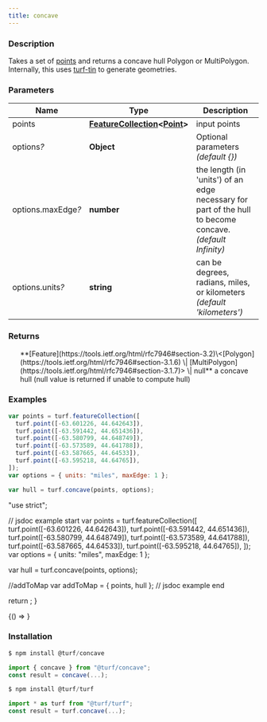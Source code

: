 ```yaml
---
title: concave
---
```



### Description

Takes a set of [points](https://tools.ietf.org/html/rfc7946#section-3.1.2) and returns a concave hull Polygon or MultiPolygon.
Internally, this uses [turf-tin](https://github.com/Turfjs/turf-tin) to generate geometries.

### Parameters

| Name                    | Type                                                                                                                                  | Description                                                                                               |
| ----------------------- | ------------------------------------------------------------------------------------------------------------------------------------- | --------------------------------------------------------------------------------------------------------- |
| points                  | **[FeatureCollection](https://tools.ietf.org/html/rfc7946#section-3.3)\<[Point](https://tools.ietf.org/html/rfc7946#section-3.1.2)>** | input points                                                                                              |
| options<i>?</i>         | **Object**                                                                                                                            | Optional parameters _(default \{})_                                                                       |
| options.maxEdge<i>?</i> | **number**                                                                                                                            | the length (in 'units') of an edge necessary for part of the hull to become concave. _(default Infinity)_ |
| options.units<i>?</i>   | **string**                                                                                                                            | can be degrees, radians, miles, or kilometers _(default 'kilometers')_                                    |

### Returns

<ul>
  **[Feature](https://tools.ietf.org/html/rfc7946#section-3.2)\<[Polygon](https://tools.ietf.org/html/rfc7946#section-3.1.6) \| [MultiPolygon](https://tools.ietf.org/html/rfc7946#section-3.1.7)> \| null** a concave hull (null value is returned if unable to compute hull)

</ul>

### Examples

```javascript
var points = turf.featureCollection([
  turf.point([-63.601226, 44.642643]),
  turf.point([-63.591442, 44.651436]),
  turf.point([-63.580799, 44.648749]),
  turf.point([-63.573589, 44.641788]),
  turf.point([-63.587665, 44.64533]),
  turf.point([-63.595218, 44.64765]),
]);
var options = { units: "miles", maxEdge: 1 };

var hull = turf.concave(points, options);
```

  "use strict";

  // jsdoc example start
  var points = turf.featureCollection([
    turf.point([-63.601226, 44.642643]),
    turf.point([-63.591442, 44.651436]),
    turf.point([-63.580799, 44.648749]),
    turf.point([-63.573589, 44.641788]),
    turf.point([-63.587665, 44.64533]),
    turf.point([-63.595218, 44.64765]),
  ]);
  var options = { units: "miles", maxEdge: 1 };

  var hull = turf.concave(points, options);

  //addToMap
  var addToMap = { points, hull };
  // jsdoc example end

  return <ExampleMap addToMap={addToMap} />;
}

<!-- prettier-ignore -->
<BrowserOnly>{() => <Map0 />}</BrowserOnly>

### Installation

```javascript
$ npm install @turf/concave

import { concave } from "@turf/concave";
const result = concave(...);
```

```javascript
$ npm install @turf/turf

import * as turf from "@turf/turf";
const result = turf.concave(...);
```
